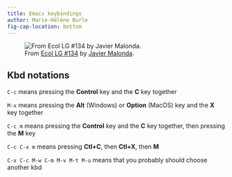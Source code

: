 ```yaml
---
title: Emacs keybindings
author: Marie-Hélène Burle
fig-cap-location: bottom
---
```


:::{.def}



:::

![From [Ecol LG #134](http://linuxgazette.net/134/ecol.html) by [Javier Malonda](https://linuxgazette.net/authors/malonda.html).](img/kbd.png){fig-align="center"}

## Kbd notations

`C-c` means pressing the **Control** key and the **C** key together

`M-x` means pressing the **Alt** (Windows) or **Option** (MacOS) key and the **X** key together

`C-c m` means pressing the **Control** key and the **C** key together, then pressing the **M** key

`C-c C-x m` means pressing **Ctl+C**, then **Ctl+X**, then **M**

`C-x C-c M-w C-m M-v M-t M-u` means that you probably should choose another kbd

